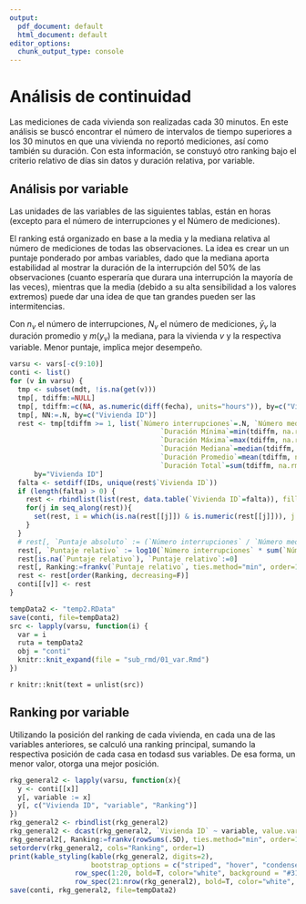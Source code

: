 ```yaml
---
output:
  pdf_document: default
  html_document: default
editor_options: 
  chunk_output_type: console
---
```


# Análisis de continuidad

Las mediciones de cada vivienda son realizadas cada 30 minutos. En este análisis se buscó encontrar el número de intervalos de tiempo superiores a los 30 minutos en que una vivienda no reportó mediciones, así como también su duración. Con esta información, se constuyó otro ranking bajo el criterio relativo de días sin datos y duración relativa, por variable.


## Análisis por variable

Las unidades de las variables de las siguientes tablas, están en horas (excepto para el número de interrupciones y el Número de mediciones). 

El ranking está organizado en base a la media y la mediana relativa al número de mediciones de todas las observaciones. La idea es crear un un puntaje ponderado por ambas variables, dado que la mediana aporta estabilidad al mostrar la duración de la interrupción del 50% de las observaciones (cuanto esperaría que durara una interrupción la mayoría de las veces), mientras que la media (debido a su alta sensibilidad a los valores extremos) puede dar una idea de que tan grandes pueden ser las intermitencias.

<!-- \text{Puntaje absoluto } &= \frac{n_v}{N_v}\frac{m(y_v)}{\bar{y}_v}*1000\cr -->
\begin{align}
\text{Puntaje relativo } &= log_{10} \left( \frac{n_v\sum_{v=1}^VN_v}{N_v\sum_{v=1}^Vn_v}(m(y_v) * {y}_v) \right)
\end{align}

Con $n_v$ el número de interrupciones, $N_v$ el número de mediciones, $\bar{y}_v$ la duración promedio y $m(y_v)$ la mediana, para la vivienda $v$ y la respectiva variable. Menor puntaje, implica mejor desempeño.

```r
varsu <- vars[-c(9:10)]
conti <- list()
for (v in varsu) {
  tmp <- subset(mdt, !is.na(get(v)))
  tmp[, tdiffm:=NULL]
  tmp[, tdiffm:=c(NA, as.numeric(diff(fecha), units="hours")), by=c("Vivienda ID")]
  tmp[, NN:=.N, by=c("Vivienda ID")]
  rest <- tmp[tdiffm >= 1, list(`Número interrupciones`=.N, `Número mediciones`=unique(NN),
                                     `Duración Mínima`=min(tdiffm, na.rm=T),
                                     `Duración Máxima`=max(tdiffm, na.rm=T),
                                     `Duración Mediana`=median(tdiffm, na.rm=T),
                                     `Duración Promedio`=mean(tdiffm, na.rm=T),
                                     `Duración Total`=sum(tdiffm, na.rm=T)),
      by="Vivienda ID"]
  falta <- setdiff(IDs, unique(rest$`Vivienda ID`))
  if (length(falta) > 0) {
    rest <- rbindlist(list(rest, data.table(`Vivienda ID`=falta)), fill=T)
    for(j in seq_along(rest)){
      set(rest, i = which(is.na(rest[[j]]) & is.numeric(rest[[j]])), j = j, value = 0)
    }
  }
  # rest[, `Puntaje absoluto` := (`Número interrupciones` / `Número mediciones` * (`Duración Mediana` / `Duración Promedio`))*1000]
  rest[, `Puntaje relativo` := log10(`Número interrupciones` * sum(`Número mediciones`) / (`Número mediciones` * sum(`Número interrupciones`)) * (`Duración Mediana` * `Duración Promedio`))]
  rest[is.na(`Puntaje relativo`), `Puntaje relativo`:=0]
  rest[, Ranking:=frankv(`Puntaje relativo`, ties.method="min", order=1)]
  rest <- rest[order(Ranking, decreasing=F)]
  conti[[v]] <- rest
}

tempData2 <- "temp2.RData"
save(conti, file=tempData2)
src <- lapply(varsu, function(i) {
  var = i
  ruta = tempData2
  obj = "conti"
  knitr::knit_expand(file = "sub_rmd/01_var.Rmd")
})
```
`r knitr::knit(text = unlist(src))`


## Ranking por variable

Utilizando la posición del ranking de cada vivienda, en cada una de las variables anteriores, se calculó una ranking principal, sumando la respectiva posición de cada casa en todasd sus variables. De esa forma, un menor valor, otorga una mejor posición.

```r
rkg_general2 <- lapply(varsu, function(x){
  y <- conti[[x]]
  y[, variable := x]
  y[, c("Vivienda ID", "variable", "Ranking")]
})
rkg_general2 <- rbindlist(rkg_general2)
rkg_general2 <- dcast(rkg_general2, `Vivienda ID` ~ variable, value.var="Ranking")
rkg_general2[, Ranking:=frankv(rowSums(.SD), ties.method="min", order=1), .SDcols=varsu]
setorderv(rkg_general2, cols="Ranking", order=1)
print(kable_styling(kable(rkg_general2, digits=2), 
                    bootstrap_options = c("striped", "hover", "condensed")) %>%
                row_spec(1:20, bold=T, color="white", background = "#31a354") %>%
                row_spec(21:nrow(rkg_general2), bold=T, color="white", background = "#D7261E"))
save(conti, rkg_general2, file=tempData2)
```

